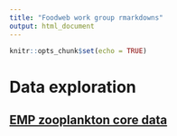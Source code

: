 ```yaml
---
title: "Foodweb work group rmarkdowns"
output: html_document
---
```


```r
knitr::opts_chunk$set(echo = TRUE)
```

# Data exploration

## [EMP zooplankton core data](data/zoop.html)
